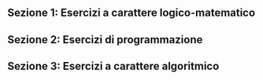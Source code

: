 <Contest>

## Sezione 1: Esercizi a carattere logico-matematico

<Section>
  <Problem points={[2, 0, 0]}><Logica2Pt01 /></Problem>
  <Problem points={[2, 0, 0]}><Logica2Pt02 /></Problem>
  <Problem points={[3, 0, 0]}><Logica3Pt03 /></Problem>
  <Problem points={[3, 0, 0]}><Logica3Pt04 /></Problem>
  <Problem points={[3, 0, 0]}><Logica3Pt05 /></Problem>
</Section>

## Sezione 2: Esercizi di programmazione

<Section>
  <Problem points={[2, 0, 0]}><Prog2Pt06 /></Problem>
  <Problem points={[2, 0, 0]}><Prog2Pt07 /></Problem>
  <Problem points={[2, 0, 0]}><Prog2Pt08 /></Problem>
  <Problem points={[3, 0, 0]}><Prog3Pt09 /></Problem>
  <Problem points={[3, 0, 0]}><Prog3Pt10 /></Problem>
  <Problem points={[3, 0, 0]}><Prog3Pt11 /></Problem>
  <Problem points={[3, 0, 0]}><Prog3Pt12 /></Problem>
</Section>

## Sezione 3: Esercizi a carattere algoritmico

<Section>
  <Problem points={[2, 0, 0]}><Algo2Pt13 /></Problem>
  <Problem points={[2, 0, 0]}><Algo2Pt14 /></Problem>
  <Problem points={[2, 0, 0]}><Algo2Pt15 /></Problem>
  <Problem points={[3, 0, 0]}><Algo3Pt16 /></Problem>
  <Problem points={[3, 0, 0]}><Algo3Pt17 /></Problem>
  <Problem points={[3, 0, 0]}><Algo3Pt18 /></Problem>
  <Problem points={[4, 0, 0]}><Algo4Pt19 /></Problem>
  <Problem points={[4, 0, 0]}><Algo4Pt20 /></Problem>
</Section>

</Contest>
